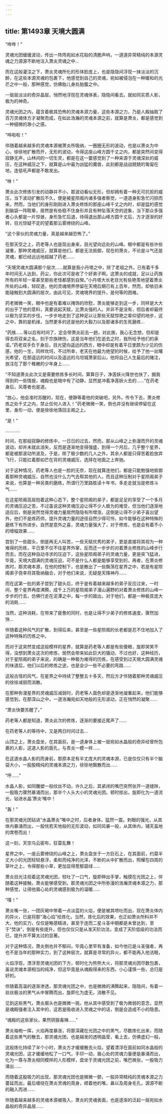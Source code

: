 ```yaml
---
---
---
```

title: 第1493章 天境大圆满
---



“哗哗！”

灵魂光团缓缓波动，传出一阵阵宛如水花般的清脆声响，一道道异常精纯的本源灵魂之力源源不断地注入萧炎灵魂之中…

而在这般灌注之下，萧炎灵魂所化的形体脸庞上，也是隐隐间浮现一抹淡淡的沉醉，在这些本源灵魂的包裹下，他感觉到自己的灵魂，宛如被侵泡在一种暖和的光芒之中一般，那种感觉，仿佛胎儿身处胎腹之中。

一层层淡淡的奇异晶层，悄然地浮现在灵魂体表，隐隐间看去。就如同实质人影，极为的神奇。

灵魂光团之内，蕴含着极其恐怖的灵魂本源力量，这些本源之力，乃是人殿抽取了百万灵魂体方才凝聚而成，在如此浩瀚的灵魂本源之前，就算是萧炎，都是感觉到一种细微的渺小之感。

“哗啦啦！”

伴随着越来越多的灵魂本源被萧炎所吸纳，一圈圈无形的波动，也是以萧炎为中心，徐徐地扩散而开，无形的波动，令得这座山峰方圆千丈之内，都是突然间变得寂静无声，山林间的一切生灵，都是在这一霎感觉到了一种来源于灵魂深处的威压，在这种威压之下，就算是山中最为凶猛的魔兽，此刻都是战战兢兢的匍匐在地，连低吼声都是不敢发出。

“咻！”

萧炎此次修炼引发的动静并不小，那波动看似无形，但却拥有着一种无可抗拒的威压，当下波动扩散后不久，便是被星陨阁内诸多强者察觉，一道道身影急忙闪掠而来，然而，当他们的身形刚刚进入萧炎修炼的那座山峰千丈之内时，却是猛的感觉到脑袋一阵眩晕，居然是有些稳不住身形并且有种坠落天空的迹象，当下那众多强者心头都是一片惊骇，身形急忙后退，待得退出那山峰方圆千丈后，方才逐渐的好转，目光惊疑不定的望着那云雾缭绕的山峰。

“这个家伙的灵魂力量，真是越来越恐怖了。”

在那天空之上，药老等人也是现出身来，目光望向远处的山峰。眼中都是有些许些凝重，那种灵魂威压，就算是他们，都是无法抵御，现在的萧炎，不论是斗气还是灵魂，都已经远远地超越了药老……

“天境灵魂大圆满那个层次……就算是我小丹塔之中，除了老祖之外，已有着千多年时间无人达到，药尘，你此次可是收了个好弟子啊。这萧炎的成就，足以让药族所有的年轻一辈甚至那些老怪都感到自惭。”小丹塔大长老目光有些艳羡地望着萧炎所处的山峰，轻叹道，他的灵魂境界停留在天境后期已有上百年，然而，却依旧未能碰触到大圆满的层次，由此可见，灵魂境界的提升，是何等的困难。

药老微微一笑，眼中也是有着难以掩饰的欣慰，萧炎能够走到这一步，同样是大大的出乎了他的意料，真要说起天赋，比萧炎强的人。并非不是没有，但后者却最终以极为坚实的步伐，一步步地走到了这种足以让那些天赋惊艳之辈仰望的地步，这之中，靠的是机缘，当然更多的还是他的大毅力以及那诸多的生死磨练…

“药族……等以后有时间了，定会带萧炎前去一趟，对此族，我心无念想，但却是得去将双亲之名，刻于宗族碑伤，这是当年他们在逝去之时，我所给予他们的承诺。”药老双手负于身后，目光望向遥远的西方，眼中却是有着平日里颇为少见的伤感，他的一生，同样坎坷，不过所幸，老天在他最为绝望的时候，给予了他一丝曙光希望，在那遥远的时间以及遥远的乌坦城萧家后山，他将自己人生最后的赌注，放注在了那个稚嫩的少年身上……

“不知道萧炎此次又是需要修炼多长时间，算算日子，净莲妖火降世也快了，据我得到的一些情报，魂殿也是暗中有了动静，显然是冲着净莲妖火去的……”在药老身后，风尊者也是道。

“放心，他会准时苏醒的，现在，便静等着他的突破吧，另外，传令下去，萧炎修炼之处千丈之内，禁止任何人进入！”药老微微一笑，倒也并没有继续停留在这里，身形一动，便是徐徐地落回主阁之上。

“是！”

…………

时间，在那般寂静的修炼中，一日日的过去，然而，那从山峰之上弥漫而开的灵魂波动，却并未就此消失，反而是逐渐地变得强盛，到得一个月后，几乎整个星界，都是被那波动所波及，于是，除了极少数的几人之外，其余人都是只得苦着脸放弃飞行，只能扛着那如芒在背的灵魂威压，选择在地面之上奔驰。

对于这种情况，药老等人也是一脸的无奈，现在就算连他们，都是只能勉强地抵御着那种灵魂威压，自然也没什么力气去帮其他的人，而且这种压制对于星陨阁弟子来说，也算是一种另类的磨练，所谓行万里路胜读十年书，多走走就当是修炼斗气……

在这星陨阁高层抱着这种心态下，整个星陨阁的弟子，都是足足的享受了一个多月的灵魂压迫之苦，不过虽说这种灵魂压迫让得不少人极为的难受，但当他们逐渐地适应后，倒是突然觉得灵魂力量居然隐隐有所增涨，这倒是让得不少弟子喜出望外，他们不是炼药师，提升灵魂力量的途径自然少得可怜，如今能够在这种特殊的磨练下有所进步。自然是意外之喜，灵魂力量强大了，对于修炼，也是会有着不小的增幅效果……

尝到了一些甜头，倒是再无人叫苦，一些天赋优秀的弟子，更是直接将其视为一种难得的历练，平日里不仅不往星界外窜，反而还一步步的对着萧炎修炼的山峰步行而去，而在这种自动寻求的压迫下，这些星陨阁弟子的灵魂力量，更是突飞猛进，毕竟，天境大圆满的灵魂压迫，可不是什么人都是能够享受到的，再者，在萧炎修炼时，那灵魂本源，在他的控制下，也是散出了一些飘荡在星界之中，若是有星陨阁弟子侥幸将其吸纳融合，对于他们来说，无疑是天降神丹……

而在这第一批的弟子尝到了甜头后，终于是有着越来越多的弟子反应过来，一时间，整个星界再度沸腾，成千上万的星陨阁弟子漫山遍野的对着萧炎修炼的山峰一步步的行去，仿佛行走在泥潭之中，每一步的踏出，对于他们，都是一种极其庞大的消耗……

当然，这种消耗，在带来了疲惫的同时，也是让得不少弟子的修炼速度，骤然加快…

伴随着这种风气的扩散，到得后来，甚至是一些星陨阁的长老都是忍不住地加入了这种特殊的历练之中。

而对于这突然变成这般模样的星界，就算是药老等人都是有些傻眼，旋即哭笑不得，没想到萧炎这次的修炼，居然会带来如此巨大的骚动，不过也好，这种经历，对于星陨阁的弟子来说，的确是一种极为难得的历练，在感受到过天境大圆满灵魂的味道后，他们以后的修炼之途，也是会少一些不必要的弯路……

这般古怪的风气，在星界之中持续了整整五十多天，然后方才伴随着那种灵魂威压的徐徐减弱而消散。

在那种弥漫星界的灵魂威压减弱时，药老等人面色却是逐渐地凝重起来，他们能够感觉到，在那深山之中，一道浩瀚宛如天地般的无形波动，正在悄然的凝聚……

“萧炎快要苏醒了。”

药老等人都是知道，萧炎此次的修炼，逐渐的要接近尾声了……

在药老等人的等待中，又是两日时间过去…

山顶之上，萧炎盘坐，在其面前，是一道身体上被一层宛如水晶般的奇异经曾所包裹的人影，这道人影的面孔，与责炎一模一样……

在这道水晶人影的而身前，那原本足有半丈庞大的灵魂本源，已是仅仅只有半个脑袋大小，一股股精纯的灵魂本源之力，徐徐地飘散而出……

“呼……”

水晶人影，如同雕塑一般纹丝不动，许久之后，其紧闭的嘴巴突然张开一道缝隙，一股吸力骤然暴涌而出，那半个人头大小的灵魂光团。顿时掠出，旋即化为一道流光，钻进水晶‘萧炎’嘴中！

“轰！”

在那灵魂光团钻进“水晶萧炎”嘴中之时，后者身体，猛然一震。刺眼的强光，从其体内暴涌而出，一股恍若天地般的无形波动，如同风暴一般，从其体内，铺天盖地的席卷而出！

这一刻，天空乌云密布，狂雷乱舞！

星界之中，一座云雾缭绕的山峰之上，萧炎盘坐于一方巨石上，在其面前，约莫半丈大小的光团轻轻悬浮，柔和而纯净的光泽，不断的从中扩散而出，照耀在四周的草叶之上，令得那些小草，更加显得葱郁碧绿……

萧炎目光注视着这灵魂光团，轻吐了一口气，旋即伸出手掌，触摸在光团之上，伴随着这种接触，萧炎能够感受到，那灵魂光团之中所弥漫的浩瀚灵魂本源之力，那种感觉，让得他眉心处的灵魂感到极为的温暖……

“噗！”

萧炎嘴一张，一团灰褐中带着一点淡蓝的火焰，便是被其喷吐而出，现在萧炎体内的异火，已是将那“海心焰”给炼化，当然，炼化后的效果，也正如萧炎所料并不大，他的实力，仅仅是略感精进，甚至于连而二星斗圣中期都是未曾达到，至于“焚诀”，倒是有些提升，但也仅仅只是从准天阶功法，变成了天阶低级的功法而已，提升并不算太过的显著。

对于这种情况，萧炎倒也并不郁闷，毕竟心里早有准备，如今他已是斗圣强者，再也不是当年的那种实力，到了这种层次，就算是寻常的异火，都不能再入他法眼，

火焰浮现，漂浮至灵魂光团的下方，顿时化为熊熊大火，将那灵魂光团尽数包裹，虽说灵魂本源相当的纯净，但这毕竟是从魂殿得来的东西，小心谨慎一些，总归是好的。

伴随着高温的逐渐渗透，那灵魂光团之中，也是微微的沸腾起来，隐隐间，有着一丝丝极淡的黑气从中冒腾而出，旋即化为虚无，消散不见。

见到这些黑气，萧炎眉头也是微微一挑，他从其中感受到了极为微弱的意念，显然是魂殿强者注入其中的，这若是吸收进入灵魂之中的话，倒是会造成不小的隐患。

“魂殿的这些家伙，果然阴狠毒辣……”

萧炎袖袍一挥，火焰再度暴涨，将那深藏在光团之中的黑气，尽数炼化出来，而随着这些黑气的散去，那灵魂光团，也是越发的透明晶莹，看上去，仿佛虚幻一般，

这般炼化持续了半个小时，萧炎方才缓缓散去火焰，望着漂浮在面前如同水晶般的灵魂光团，这才缓缓地松了一口气，手印一动，眉心处的灵魂力量便是暴涌而出，化为一尊与萧炎相同模样的人形模样，盘坐于灵魂光团之前，嘴巴微张，一股吸力涌出……

而随着这股吸力的出现，那灵魂光团也是微微一颤，一股异常精纯的灵魂本源之力蔓延而出，最后缠绕在萧炎灵魂的周身，顺着他的嘴，鼻以及周身毛孔，源源不断的融入而进……

伴随着越来越多的灵魂本源被吸入，萧炎的灵魂表面，也是逐渐的泛起一层宛如水晶般的奇异晶层……